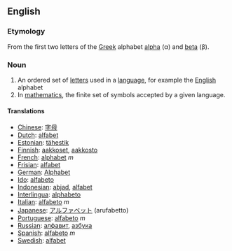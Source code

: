 == English ==

=== Etymology ===
From the first two letters of the [[Greek]] alphabet [[alpha]] (&alpha;) and [[beta]] (&beta;).

=== Noun ===
# An ordered set of [[letter]]s used in a [[language]], for example the [[English]] alphabet
# In [[mathematics]], the finite set of symbols accepted by a given language.

==== Translations ====
*[[Chinese]]: [[字母]]
*[[Dutch]]: [[alfabet]]
*[[Estonian]]: [[tähestik]]
*[[Finnish]]: [[aakkoset]], [[aakkosto]]
*[[French]]: [[alphabet]] ''m''
*[[Frisian]]: [[alfabet]]
*[[German]]: [[Alphabet]]
*[[Ido]]: [[alfabeto]]
*[[Indonesian]]: [[abjad]], [[alfabet]]
*[[Interlingua]]: [[alphabeto]]
*[[Italian]]: [[alfabeto]] ''m''
*[[Japanese]]: [[アルファベット]] (arufabetto)
*[[Portuguese]]: [[alfabeto]] ''m''
*[[Russian]]: [[алфавит]], [[азбука]]
*[[Spanish]]: [[alfabeto]] ''m''
*[[Swedish]]: [[alfabet]]